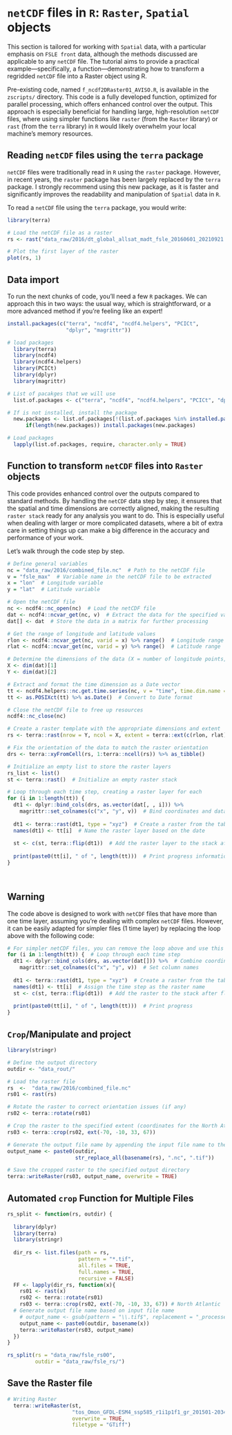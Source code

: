 # `netCDF` files in `R`: `Raster`, `Spatial` objects

This section is tailored for working with `Spatial` data, with a particular emphasis on `FSLE front` data, although the methods discussed are applicable to any `netCDF` file. The tutorial aims to provide a practical example---specifically, a function---demonstrating how to transform a regridded `netCDF` file into a Raster object using R.

Pre-existing code, named `f_ncdf2DRaster01_AVISO.R`, is available in the `zscripts/` directory. This code is a fully developed function, optimized for parallel processing, which offers enhanced control over the output. This approach is especially beneficial for handling large, high-resolution `netCDF` files, where using simpler functions like `raster` (from the `Raster` library) or `rast` (from the `terra` library) in `R` would likely overwhelm your local machine's memory resources.

::: {.callout-caution collapse="true"}
## Reading `netCDF` files using the `terra` package

`netCDF` files were traditionally read in `R` using the `raster` package. However, in recent years, the `raster` package has been largely replaced by the `terra` package. I strongly recommend using this new package, as it is faster and significantly improves the readability and manipulation of `Spatial` data in `R`.

To read a `netCDF` file using the `terra` package, you would write:

```r
library(terra)

# Load the netCDF file as a raster
rs <- rast("data_raw/2016/dt_global_allsat_madt_fsle_20160601_20210921.nc")

# Plot the first layer of the raster
plot(rs, 1)
```
:::

## Data import

To run the next chunks of code, you'll need a few `R` packages. We can approach this in two ways: the usual way, which is straightforward, or a more advanced method if you're feeling like an expert!

```r

install.packages(c("terra", "ncdf4", "ncdf4.helpers", "PCICt", 
                   "dplyr", "magrittr"))

# load packages
  library(terra)
  library(ncdf4)
  library(ncdf4.helpers)
  library(PCICt)
  library(dplyr)
  library(magrittr)

# List of pacakges that we will use
  list.of.packages <- c("terra", "ncdf4", "ncdf4.helpers", "PCICt", "dplyr", "magrittr")

# If is not installed, install the package
  new.packages <- list.of.packages[!(list.of.packages %in% installed.packages()[,"Package"])]
      if(length(new.packages)) install.packages(new.packages)

# Load packages
  lapply(list.of.packages, require, character.only = TRUE)

```

## Function to transform `netCDF` files into `Raster` objects

This code provides enhanced control over the outputs compared to standard methods. By handling the `netCDF` data step by step, it ensures that the spatial and time dimensions are correctly aligned, making the resulting `raster stack` ready for any analysis you want to do. This is especially useful when dealing with larger or more complicated datasets, where a bit of extra care in setting things up can make a big difference in the accuracy and performance of your work.

Let's walk through the code step by step.

```r
# Define general variables
nc = "data_raw/2016/combined_file.nc"  # Path to the netCDF file
v = "fsle_max"  # Variable name in the netCDF file to be extracted
x = "lon"  # Longitude variable
y = "lat"  # Latitude variable

# Open the netCDF file
nc <- ncdf4::nc_open(nc)  # Load the netCDF file
dat <- ncdf4::ncvar_get(nc, v)  # Extract the data for the specified variable (v)
dat[] <- dat  # Store the data in a matrix for further processing

# Get the range of longitude and latitude values
rlon <- ncdf4::ncvar_get(nc, varid = x) %>% range()  # Longitude range
rlat <- ncdf4::ncvar_get(nc, varid = y) %>% range()  # Latitude range

# Determine the dimensions of the data (X = number of longitude points, Y = number of latitude points)
X <- dim(dat)[1]
Y <- dim(dat)[2]

# Extract and format the time dimension as a Date vector
tt <- ncdf4.helpers::nc.get.time.series(nc, v = "time", time.dim.name = "time")
tt <- as.POSIXct(tt) %>% as.Date()  # Convert to Date format

# Close the netCDF file to free up resources
ncdf4::nc_close(nc)

# Create a raster template with the appropriate dimensions and extent
rs <- terra::rast(nrow = Y, ncol = X, extent = terra::ext(c(rlon, rlat)))

# Fix the orientation of the data to match the raster orientation
drs <- terra::xyFromCell(rs, 1:terra::ncell(rs)) %>% as_tibble()

# Initialize an empty list to store the raster layers
rs_list <- list()  
st <- terra::rast()  # Initialize an empty raster stack

# Loop through each time step, creating a raster layer for each
for (i in 1:length(tt)) {  
  dt1 <- dplyr::bind_cols(drs, as.vector(dat[, , i])) %>%
    magrittr::set_colnames(c("x", "y", v))  # Bind coordinates and data into a single table
  
  dt1 <- terra::rast(dt1, type = "xyz")  # Create a raster from the table
  names(dt1) <- tt[i]  # Name the raster layer based on the date
  
  st <- c(st, terra::flip(dt1))  # Add the raster layer to the stack after flipping orientation if necessary
  
  print(paste0(tt[i], " of ", length(tt)))  # Print progress information
}

    
```

::: callout-warning
## Warning

The code above is designed to work with `netCDF` files that have more than one time layer, assuming you're dealing with complex `netCDF` files. However, it can be easily adapted for simpler files (1 time layer) by replacing the loop above with the following code:

```r
# For simpler netCDF files, you can remove the loop above and use this code instead:
for (i in 1:length(tt)) {  # Loop through each time step
  dt1 <- dplyr::bind_cols(drs, as.vector(dat[])) %>%  # Combine coordinates with data (no need to loop through data)
    magrittr::set_colnames(c("x", "y", v))  # Set column names
  
  dt1 <- terra::rast(dt1, type = "xyz")  # Create a raster from the table
  names(dt1) <- tt[i]  # Assign the time step as the raster name
  st <- c(st, terra::flip(dt1))  # Add the raster to the stack after flipping its orientation
  
  print(paste0(tt[i], " of ", length(tt)))  # Print progress
}
```
:::

## `Crop`/Manipulate and project

```r
library(stringr)

# Define the output directory
outdir <- "data_rout/"

# Load the raster file
rs  <-  "data_raw/2016/combined_file.nc"
rs01 <- rast(rs)

# Rotate the raster to correct orientation issues (if any)
rs02 <- terra::rotate(rs01)

# Crop the raster to the specified extent (coordinates for the North Atlantic region)
rs03 <- terra::crop(rs02, ext(-70, -10, 33, 67))

# Generate the output file name by appending the input file name to the output directory
output_name <- paste0(outdir, 
                      str_replace_all(basename(rs), ".nc", ".tif"))

# Save the cropped raster to the specified output directory
terra::writeRaster(rs03, output_name, overwrite = TRUE)
```

::: {.callout-caution collapse="true"}
## Automated `crop` Function for Multiple Files

```r

rs_split <- function(rs, outdir) {
  
  library(dplyr)
  library(terra)
  library(stringr)
  
  dir_rs <- list.files(path = rs, 
                       pattern = "*.tif", 
                       all.files = TRUE, 
                       full.names = TRUE, 
                       recursive = FALSE)
  FF <- lapply(dir_rs, function(x){
    rs01 <- rast(x)
    rs02 <- terra::rotate(rs01)
    rs03 <- terra::crop(rs02, ext(-70, -10, 33, 67)) # North Atlantic
  # Generate output file name based on input file name
    # output_name <- gsub(pattern = "\\.tif$", replacement = "_processed.tif", basename(x))
    output_name <- paste0(outdir, basename(x))
    terra::writeRaster(rs03, output_name)
  })
}

rs_split(rs = "data_raw/fsle_rs00",
         outdir = "data_raw/fsle_rs/")
```
:::

## Save the Raster file

```r
# Writing Raster
  terra::writeRaster(st,
                     "tos_Omon_GFDL-ESM4_ssp585_r1i1p1f1_gr_201501-203412.tif",
                     overwrite = TRUE,
                     filetype = "GTiff")
```
